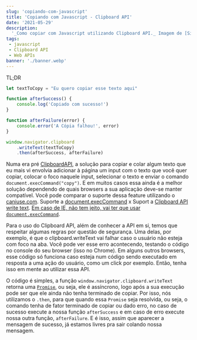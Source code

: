 ```yaml
---
slug: 'copiando-com-javascript'
title: 'Copiando com Javascript - Clipboard API'
date: '2021-05-29'
description:
  '_Como copiar com Javascript utilizando Clipboard API._ Imagem de [Sigmund](https://unsplash.com/@sigmund)'
tags:
 - javascript
 - Clipboard API
 - Web APIs
banner: './banner.webp'
---
```


TL;DR

```javascript
let textToCopy = "Eu quero copiar esse texto aqui"

function afterSuccess() {
    console.log('Copiado com sucesso!')
}

function afterFailure(error) {
    console.error('A Cópia falhou!', error)
}

window.navigator.clipboard
    .writeText(textToCopy)
    .then(afterSuccess, afterFailure)
```

Numa era pré [ClipboardAPI](https://developer.mozilla.org/en-US/docs/Web/API/Clipboard_API), a solução para copiar e colar algum texto que eu mais vi envolvia adicionar à página um input com o texto que você quer copiar, colocar o foco naquele input, selecionar o texto e enviar o comando `document.execCommand("copy")`. E em muitos casos essa ainda é a melhor solução dependendo de quais browsers a sua aplicação deve-se manter compatível. Você pode comparar o suporte dessa feature utilizando o [caniuse.com](caniuse.com). Suporte a [document.execCommand](https://caniuse.com/document-execcommand) x Suport a [Clipboard API write text](https://caniuse.com/mdn-api_clipboard_writetext). [Em caso de IE, não tem jeito, vai ter que usar `document.execCommand`](https://stackoverflow.com/a/46118025/7838074).

Para o uso do Clipboard API, além de conhecer a API em si, temos que respeitar algumas regras por questão de segurança. Uma delas, por exemplo, é que o clipboard.writeText vai falhar caso o usuário não esteja com foco na aba. Você pode ver esse erro acontecendo, testando o código no console do seu browser (isso no Chrome). Em alguns outros browsers, esse código só funciona caso esteja num código sendo executado em resposta a uma ação do usuário, como um click por exemplo. Então, tenha isso em mente ao utilizar essa API.

O código é simples, a função `window.navigator.clipboard.writeText` retorna uma [`Promise`](https://medium.com/trainingcenter/entendendo-promises-de-uma-vez-por-todas-32442ec725c2), ou seja, ele é assíncrono, logo após a sua execução pode ser que ele ainda não tenha terminado de copiar. Por isso, nós utilizamos o `.then`, para que quando essa `Promise` seja resolvida, ou seja, o comando tenha de fator terminado de copiar ou dado erro, no caso de sucesso execute a nossa função `afterSuccess` e em caso de erro execute nossa outra função, `afterFailure`. E é isso, assim que aparecer a mensagem de sucesso, já estamos livres pra sair colando nossa mensagem.
